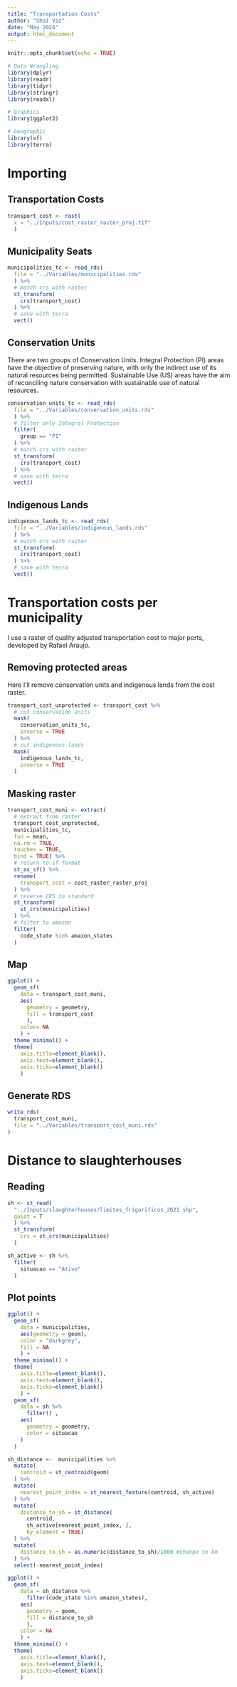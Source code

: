 ```yaml
---
title: "Transportation Costs"
author: "Shai Vaz"
date: "May 2024"
output: html_document
---
```


```r
knitr::opts_chunk$set(echo = TRUE)
```

```r
# Data Wrangling
library(dplyr)
library(readr)
library(tidyr)
library(stringr)
library(readxl)

# Graphics
library(ggplot2)

# Geographic
library(sf)
library(terra)
```

# Importing

## Transportation Costs

```r
transport_cost <- rast(
  x = "../Inputs/cost_raster_raster_proj.tif"
  )
```

## Municipality Seats

```r
municipalities_tc <- read_rds(
  file = "../Variables/municipalities.rds"
  ) %>%
  # match crs with raster
  st_transform(
    crs(transport_cost)
  ) %>%
  # save with terra
  vect()
```

## Conservation Units

There are two groups of Conservation Units. Integral Protection (PI) areas have the objective of preserving nature, with only the indirect use of its natural resources being permitted. Sustainable Use (US) areas have the aim of reconciling nature conservation with sustainable use of natural resources. 

```r
conservation_units_tc <- read_rds(
  file = "../Variables/conservation_units.rds"
  ) %>%
  # filter only Integral Protection
  filter(
    group == "PI"
  ) %>% 
  # match crs with raster
  st_transform(
    crs(transport_cost)
  ) %>%
  # save with terra
  vect()
```


## Indigenous Lands

```r
indigenous_lands_tc <- read_rds(
  file = "../Variables/indigenous_lands.rds"
  ) %>%
  # match crs with raster
  st_transform(
    crs(transport_cost)
  ) %>%
  # save with terra
  vect()
```

# Transportation costs per municipality

I use a raster of quality adjusted transportation cost to major ports, developed by Rafael Araujo. 

## Removing protected areas

Here I'll remove conservation units and indigenous lands from the cost raster.

```r
transport_cost_unprotected <- transport_cost %>% 
  # cut conservation units
  mask(
    conservation_units_tc, 
    inverse = TRUE
  ) %>% 
  # cut indigenous lands
  mask(
    indigenous_lands_tc, 
    inverse = TRUE
  )
```

## Masking raster

```r
transport_cost_muni <- extract(
  # extract from raster
  transport_cost_unprotected, 
  municipalities_tc, 
  fun = mean, 
  na.rm = TRUE,
  touches = TRUE,
  bind = TRUE) %>% 
  # return to sf format
  st_as_sf() %>% 
  rename(
    transport_cost = cost_raster_raster_proj
  ) %>% 
  # reverse CRS to standard
  st_transform(
    st_crs(municipalities)
  ) %>% 
  # filter to amazon
  filter(
    code_state %in% amazon_states
  )
```

## Map

```r
ggplot() +
  geom_sf(
    data = transport_cost_muni,
    aes(
      geometry = geometry,
      fill = transport_cost
      ),
    color= NA
    ) +
  theme_minimal() +
  theme(
    axis.title=element_blank(),
    axis.text=element_blank(),
    axis.ticks=element_blank()
    )
```
## Generate RDS

```r
write_rds(
  transport_cost_muni,
  file = "../Variables/transport_cost_muni.rds"
)
```

# Distance to slaughterhouses

## Reading

```r
sh <- st_read(
  "../Inputs/slaughterhouses/limites_frigorificos_2021.shp",
  quiet = T
  ) %>% 
  st_transform(
    crs = st_crs(municipalities)
  )
```

```r
sh_active <- sh %>% 
  filter(
    situacao == "Ativo"
  )
```

## Plot points

```r
ggplot() +
  geom_sf(
    data = municipalities,
    aes(geometry = geom),
    color = "darkgrey",
    fill = NA
    ) +
  theme_minimal() +
  theme(
    axis.title=element_blank(),
    axis.text=element_blank(),
    axis.ticks=element_blank()
    ) +
  geom_sf(
    data = sh %>% 
      filter() ,
    aes(
      geometry = geometry,
      color = situacao
    )
  )
```


```r
sh_distance <-  municipalities %>%
  mutate(
    centroid = st_centroid(geom)
  ) %>%
  mutate(
    nearest_point_index = st_nearest_feature(centroid, sh_active)
  ) %>%
  mutate(
    distance_to_sh = st_distance(
      centroid, 
      sh_active[nearest_point_index, ], 
      by_element = TRUE)
  ) %>% 
  mutate(
    distance_to_sh = as.numeric(distance_to_sh)/1000 #change to km
  ) %>%
  select(-nearest_point_index) 
```



```r
ggplot() +
  geom_sf(
    data = sh_distance %>% 
      filter(code_state %in% amazon_states),
    aes(
      geometry = geom,
      fill = distance_to_sh
      ),
    color = NA
    ) +
  theme_minimal() +
  theme(
    axis.title=element_blank(),
    axis.text=element_blank(),
    axis.ticks=element_blank()
    )
```


